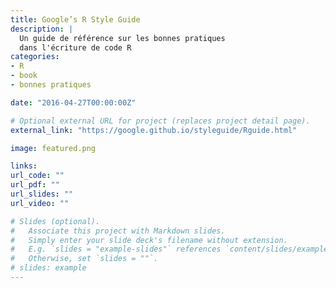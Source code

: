 ```yaml
---
title: Google’s R Style Guide
description: |
  Un guide de référence sur les bonnes pratiques
  dans l'écriture de code R
categories:
- R
- book
- bonnes pratiques

date: "2016-04-27T00:00:00Z"

# Optional external URL for project (replaces project detail page).
external_link: "https://google.github.io/styleguide/Rguide.html"

image: featured.png

links:
url_code: ""
url_pdf: ""
url_slides: ""
url_video: ""

# Slides (optional).
#   Associate this project with Markdown slides.
#   Simply enter your slide deck's filename without extension.
#   E.g. `slides = "example-slides"` references `content/slides/example-slides.md`.
#   Otherwise, set `slides = ""`.
# slides: example
---
```


